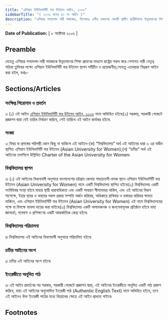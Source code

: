 ```yaml
---
title: "এশিয়ান ইউনিভার্সিটি ফর উইমেন আইন, ২০০৬"
sidebarTitle: "( ২০০৬ সনের ৪০ নং আইন )"
description: "এশিয়ার পশ্চাদপদ নারী সমাজের, বিশেষতঃ এশীয় অঞ্চলের মেধাবী গ্রামীণ ছাত্রীদিগকে উন্নতমানের শিক্ষা প্রদান এবং উক্তরূপ শিক্ষা প্রদানের মাধ্যমে রাষ্ট্রের সকল স্তরে পেশাগত নারী নেতৃত্ব গড়িয়া তুলিবার লক্ষ্যে এশিয়ান ইউনিভার্সিটি ফর উইমেন স্থাপনকল্পে প্রণীত আইন"
---
```


**Date of Publication:** [ ৮ অক্টোবর ২০০৬ ]

## Preamble

যেহেতু এশিয়ার পশ্চাদপদ নারী সমাজকে উন্নতমানের শিক্ষা প্রদানের মাধ্যমে রাষ্ট্রের সকল স্তরে পেশাগত নারী নেতৃত্ব গড়িয়া তুলিবার লক্ষ্যে এশিয়ান ইউনিভার্সিটি ফর উইমেন স্থাপন সমীচীন ও প্রয়োজনীয়;সেহেতু এতদ্‌দ্বারা নিম্নরূপ আইন করা হইল, যথাঃ-

## Sections/Articles

### সংক্ষিপ্ত শিরোনাম ও প্রবর্তন

১৷ (১) এই আইন [এশিয়ান ইউনিভার্সিটি ফর উইমেন আইন, ২০০৬](/act-951.html "এশিয়ান ইউনিভার্সিটি ফর উইমেন আইন, ২০০৬") নামে অভিহিত হইবে৷(২) সরকার, সরকারী গেজেটে প্রজ্ঞাপন দ্বারা যেই তারিখ নির্ধারণ করিবে, সেই তারিখে এই আইন কার্যকর হইবে৷

### সংজ্ঞা

২৷ বিষয় বা প্রসঙ্গের পরিপন্থী কোন কিছু না থাকিলে এই আইনে-(ক) “বিশ্ববিদ্যালয়” অর্থ এই আইনের ধারা ৩ এর অধীন স্থাপিত এশিয়ান ইউনিভার্সিটি ফর উইমেন (Asian University for Women);(খ) “চার্টার” অর্থ এই আইনের তফসিলে উল্লিখিত Charter of the Asian University for Women৷

### বিশ্ববিদ্যালয় স্থাপন

৩৷ (১) এই আইনের বিধানাবলী অনুসারে বাংলাদেশের চট্টগ্রাম জেলার পাহাড়তলী নামক স্থানে এশিয়ান ইউনিভার্সিটি ফর উইমেন (Asian University for Women) নামে একটি বিশ্ববিদ্যালয় স্থাপিত হইবে৷(২) বিশ্ববিদ্যালয় একটি সংবিধিবদ্ধ সংস্থা হইবে যাহার স্থায়ী ধারাবাহিকতা এবং একটি সাধারণ সীলমোহর থাকিব, এবং এই আইনের বিধান সাপেক্ষে, ইহার স্থাবর ও অস্থাবর সকল প্রকার সম্পত্তি অর্জন করিবার, অধিকারে রাখিবার ও হস্তান্তর করিবার ক্ষমতা থাকিবে, এবং এশিয়ান ইউনিভার্সিটি ফর উইমেন (Asian University for Women) এই নামে বিশ্ববিদ্যালয়ের পক্ষে বা বিপক্ষে মামলা দায়ের করা যাইবে৷(৩) বিশ্ববিদ্যালয় একটি অলাভজনক ও জনসেবামূলক প্রতিষ্ঠান হইবে যাহা জ্ঞানচর্চা, গবেষণা ও প্রশিক্ষণের একটি আন্তর্জাতিক কেন্দ্র হইবে৷

### বিশ্ববিদ্যালয় পরিচালনা

৪৷ বিশ্ববিদ্যালয় এই আইনের বিধানাবলী অনুসারে পরিচালিত হইবে৷

### চার্টার আইনের অংশ

৫৷ চার্টার এই আইনের অংশ হইবে৷

### ইংরেজীতে অনূদিত পাঠ

৬৷ এই আইন প্রবর্তনের পর সরকার, সরকারী গেজেটে প্রজ্ঞাপন দ্বারা, এই আইনের ইংরেজীতে অনূদিত একটি পাঠ প্রকাশ করিবে, যাহা এই আইনের অনুমোদিত ইংরেজী পাঠ (Authentic English Text) নামে অভিহিত হইবে, তবে এই আইনও উক্ত ইংরেজী পাঠের মধ্যে বিরোধের ক্ষেত্রে এই আইন প্রাধান্য পাইবে৷

## Footnotes
